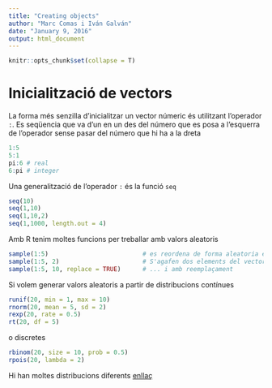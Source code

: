 ```yaml
---
title: "Creating objects"
author: "Marc Comas i Iván Galván"
date: "January 9, 2016"
output: html_document
---
```


```r
knitr::opts_chunk$set(collapse = T)
```

# Inicialització de vectors

La forma més senzilla d'inicialitzar un vector númeric és utilitzant l'operador `:`. Es seqüencia que va d'un en un des del número que es posa a l'esquerra de l'operador sense pasar del número que hi ha a la dreta

```r
1:5
5:1
pi:6 # real
6:pi # integer
```

Una generalització de l'operador `:` és la funció `seq`

```r
seq(10)
seq(1,10)
seq(1,10,2)
seq(1,1000, length.out = 4)
```

Amb R tenim moltes funcions per treballar amb valors aleatoris

```r
sample(1:5)                          # es reordena de forma aleatoria el vector
sample(1:5, 2)                       # S'agafen dos elements del vector 1:5 sense reemplaçament
sample(1:5, 10, replace = TRUE)      # ... i amb reemplaçament
```

Si volem generar valors aleatoris a partir de distribucions contínues

```r
runif(20, min = 1, max = 10)
rnorm(20, mean = 5, sd = 2)
rexp(20, rate = 0.5)
rt(20, df = 5)
```

o discretes

```r
rbinom(20, size = 10, prob = 0.5)
rpois(20, lambda = 2)
```

Hi han moltes distribucions diferents [enllaç](https://cran.r-project.org/web/views/Distributions.html)
